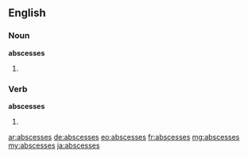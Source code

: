 ==English==

===Noun===
'''abscesses'''

# {{plural of|abscess}}

===Verb===
'''abscesses'''

# {{third-person singular of|abscess}}

[[ar:abscesses]]
[[de:abscesses]]
[[eo:abscesses]]
[[fr:abscesses]]
[[mg:abscesses]]
[[my:abscesses]]
[[ja:abscesses]]